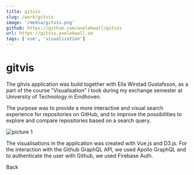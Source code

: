 ```yaml
---
title: gitvis
slug: /work/gitvis
image: '/media/gitvis.png'
github: https://github.com/axelekwall/gitvis
url: https://gitvis.axelekwall.se
tags: ['vue', 'visualization']
---
```



# gitvis

The gitvis application was build together with Ella Wirstad Gustafsson, as a part of the course "Visualisation" I took during my exchange semester at University of Technology in Eindhoven.

The purpose was to provide a more interactive and visual search experience for repositories on GitHub, and to improve the possibilities to explore and compare repositories based on a search query.

![picture 1](../media/gitvis2.png)

The visualisations in the application was created with Vue.js and D3.js. For the interaction with the Github GraphQL API, we used Apollo GraphQL and to authenticate the user with Github, we used Firebase Auth.

<Link to="/work">Back</Link>

